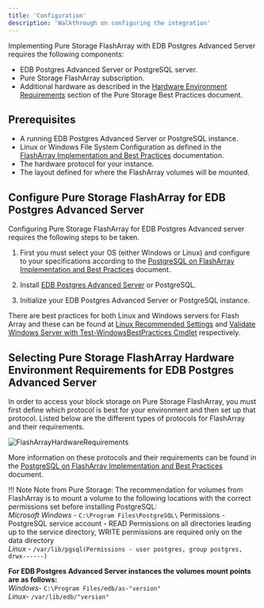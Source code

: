 ```yaml
---
title: 'Configuration'
description: 'Walkthrough on configuring the integration'
---
```


Implementing Pure Storage FlashArray with EDB Postgres Advanced Server requires the following components:

- EDB Postgres Advanced Server or PostgreSQL server.
- Pure Storage FlashArray subscription.
- Additional hardware as described in the [Hardware Environment Requirements](https://support.purestorage.com/Solutions/PostgreSQL/Getting_Started/PostgreSQL_on_FlashArray_Implementation_and_Best_Practices) section of the Pure Storage Best Practices document.

## Prerequisites

- A running EDB Postgres Advanced Server or PostgreSQL instance.
- Linux or Windows File System Configuration as defined in the [FlashArray Implementation and Best Practices](https://support.purestorage.com/Solutions/PostgreSQL/Getting_Started/PostgreSQL_on_FlashArray_Implementation_and_Best_Practices) documentation.
- The hardware protocol for your instance.
- The layout defined for where the FlashArray volumes will be mounted.

## Configure Pure Storage FlashArray for EDB Postgres Advanced Server 

Configuring Pure Storage FlashArray for EDB Postgres Advanced server requires the following steps to be taken.

1. First you must select your OS (either Windows or Linux) and configure to your specifications according to the [PostgreSQL on FlashArray Implementation and Best Practices](https://support.purestorage.com/Solutions/PostgreSQL/Getting_Started/PostgreSQL_on_FlashArray_Implementation_and_Best_Practices) document.

2. Install [EDB Postgres Advanced Server](https://www.enterprisedb.com/docs/epas/latest/) or PostgreSQL.

3. Initialize your EDB Postgres Advanced Server or PostgreSQL instance.

There are best practices for both Linux and Windows servers for Flash Array and these can be found at [Linux Recommended Settings](https://support.purestorage.com/Solutions/Linux/Linux_Reference/Linux_Recommended_Settings) and [Validate Windows Server with Test-WindowsBestPractices Cmdlet](https://support.purestorage.com/Solutions/Microsoft_Platform_Guide/FlashArray_Connectivity/aaa11_Validate_Windows_Server_with_Test-WindowsBestPractices_Cmdlet) respectively.

## Selecting Pure Storage FlashArray Hardware Environment Requirements for EDB Postgres Advanced Server

In order to access your block storage on Pure Storage FlashArray, you must first define which protocol is best for your environment and then set up that protocol.  Listed below are the different types of protocols for FlashArray and their requirements.

![FlashArrayHardwareRequirements](Images/FlashArrayHardwareRequirements.png)

More information on these protocols and their requirements can be found in the [PostgreSQL on FlashArray Implementation and Best Practices](https://support.purestorage.com/Solutions/PostgreSQL/Getting_Started/PostgreSQL_on_FlashArray_Implementation_and_Best_Practices) document.

!!! Note
    Note from Pure Storage: The recommendation for volumes from FlashArray is to mount a volume to the following locations with the correct permissions set before installing PostgreSQL:  
    *Microsoft Windows* - `C:\Program Files\PostgreSQL\` Permissions - PostgreSQL service account - READ Permissions on all directories leading up to the service directory, WRITE permissions are required only on the data directory  
    *Linux* - `/var/lib/pgsql(Permissions - user postgres, group postgres, drwx------)`


**For EDB Postgres Advanced Server instances the volumes mount points are as follows:**  
    *Windows*- `C:\Program Files/edb/as-"version"`  
    *Linux*- `/var/lib/edb/"version"`
